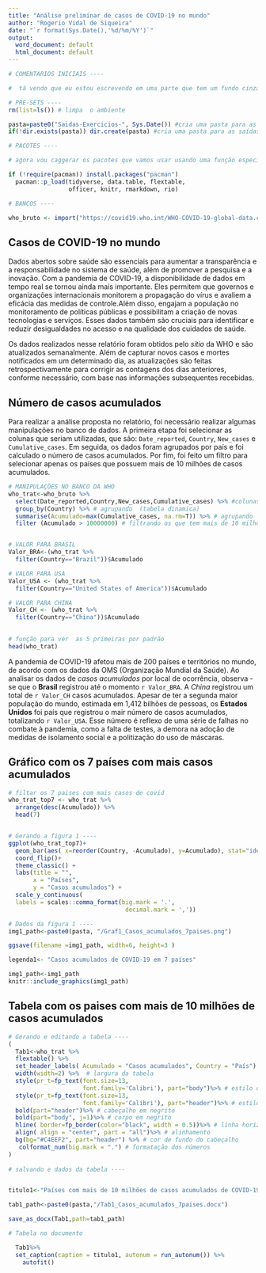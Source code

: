 ```yaml
---
title: "Análise preliminar de casos de COVID-19 no mundo"
author: "Rogerio Vidal de Siqueira"
date: "`r format(Sys.Date(),'%d/%m/%Y')`"
output:
  word_document: default
  html_document: default
---
```


```r
# COMENTÁRIOS INICIAIS ----

#  tá vendo que eu estou escrevendo em uma parte que tem um fundo cinza? Isso é chamado de "chunk" que significa pedaço em inglês. Um "chunk" é onde a gente vai escrever os códigos de R mesmo.  Depois vamos voltar a esses assuntos com mais detalhes!

# PRE-SETS ----
rm(list=ls()) # limpa  o ambiente

pasta=paste0("Saidas-Exercicios-", Sys.Date()) #cria uma pasta para as saídas do dia
if(!dir.exists(pasta)) dir.create(pasta) #cria uma pasta para as saídas do dia
```

```r
# PACOTES ----

# agora vou caggerar os pacotes que vamos usar usando uma função especial. Não se preocupe em entender isso agora. Apenas rode! Vai instalar os pacotes que não tiver instalados no seu computador. E carregar todos. 

if (!require(pacman)) install.packages("pacman")
  pacman::p_load(tidyverse, data.table, flextable, 
                 officer, knitr, rmarkdown, rio)
```

```r
# BANCOS ----

who_bruto <- import("https://covid19.who.int/WHO-COVID-19-global-data.csv")
```

## Casos de COVID-19 no mundo

Dados abertos sobre saúde são essenciais para aumentar a transparência e a responsabilidade no sistema de saúde, além de promover a pesquisa e a inovação. Com a pandemia de COVID-19, a disponibilidade de dados em tempo real se tornou ainda mais importante. Eles permitem que governos e organizações internacionais monitorem a propagação do vírus e avaliem a eficácia das medidas de controle.Além disso, engajam a população no monitoramento de políticas públicas e possibilitam a criação de novas tecnologias e serviços. Esses dados também são cruciais para identificar e reduzir desigualdades no acesso e na qualidade dos cuidados de saúde.

Os dados realizados nesse relatório foram obtidos pelo _sítio_ da WHO e são atualizados semanalmente. Além de capturar novos casos e mortes notificados em um determinado dia, as atualizações são feitas retrospectivamente para corrigir as contagens dos dias anteriores, conforme necessário, com base nas informações subsequentes recebidas.

## Número de casos acumulados

Para realizar a análise proposta no relatório, foi necessário realizar algumas manipulações no banco de dados. A primeira etapa foi selecionar as colunas que seriam utilizadas, que são: `Date_reported`, `Country`, `New_cases` e `Cumulative_cases`. Em seguida, os dados foram agrupados por país e foi calculado o número de casos acumulados. Por fim, foi feito um filtro para selecionar apenas os países que possuem mais de 10 milhões de casos acumulados.

```r
# MANIPULAÇÕES NO BANCO DA WHO
who_trat<-who_bruto %>% 
  select(Date_reported,Country,New_cases,Cumulative_cases) %>% #colunas que quero
  group_by(Country) %>% # agrupando  (tabela dinamica)
  summarise(Acumulado=max(Cumulative_cases, na.rm=T)) %>% # agrupando  (tabela dinamica)
  filter (Acumulado > 10000000) # filtrando os que tem mais de 10 milhões


# VALOR PARA BRASIL
Valor_BRA<-(who_trat %>% 
  filter(Country=="Brazil"))$Acumulado

# VALOR PARA USA
Valor_USA <- (who_trat %>% 
  filter(Country=="United States of America"))$Acumulado

# VALOR PARA CHINA
Valor_CH <- (who_trat %>% 
  filter(Country=="China"))$Acumulado
  
```

```r
# função para ver  as 5 primeiras por padrão
head(who_trat) 
```

A pandemia de COVID-19 afetou mais de 200 países e territórios no mundo, de acordo com os dados da OMS (Organização Mundial da Saúde). Ao analisar os dados de *casos acumulados* por local de ocorrência, observa - se que o **Brasil** registrou até o momento `r Valor_BRA`. A *China* registrou um total de `r Valor_CH` casos acumulados. Apesar de ter a segunda maior população do mundo, estimada em 1,412 bilhões de pessoas, os **Estados Unidos** foi país que registrou o mair número de casos acumulados, totalizando `r Valor_USA`. Esse número é reflexo de uma série de falhas no combate à pandemia, como a falta de testes, a demora na adoção de medidas de isolamento social e a politização do uso de máscaras.


## Gráfico com os 7 países com mais casos acumulados

```r


# filtar os 7 paises com mais casos de covid
who_trat_top7 <- who_trat %>% 
  arrange(desc(Acumulado)) %>% 
  head(7)


# Gerando a figura 1 ----
ggplot(who_trat_top7)+
  geom_bar(aes( x=reorder(Country, -Acumulado), y=Acumulado), stat="identity", color="white", fill="grey")+
  coord_flip()+
  theme_classic() + 
  labs(title = "",
       x = "Países",
       y = "Casos acumulados") +
  scale_y_continuous(
  labels = scales::comma_format(big.mark = '.',
                                 decimal.mark = ','))

# Dados da figura 1 ----
img1_path<-paste0(pasta, "/Graf1_Casos_acumulados_7paises.png")

ggsave(filename =img1_path, width=6, height=3 )

legenda1<- "Casos acumulados de COVID-19 em 7 países"
```

```r
img1_path<-img1_path
knitr::include_graphics(img1_path)
```



## Tabela com os paises com mais de 10 milhões de casos acumulados


```r

# Gerando e editando a tabela ----
(
  Tab1<-who_trat %>% 
  flextable() %>% 
  set_header_labels( Acumulado = "Casos acumulados", Country = "País") %>% # renomeando as colunas
  width(width=2) %>%  # largura da tabela
  style(pr_t=fp_text(font.size=13,
                     font.family='Calibri'), part="body")%>% # estilo do corpo texto
  style(pr_t=fp_text(font.size=13,
                     font.family='Calibri'), part="header")%>% # estilo do cabeçalho
  bold(part="header")%>% # cabeçalho em negrito
  bold(part="body", j=1)%>% # corpo em negrito
  hline( border=fp_border(color="black", width = 0.5))%>% # linha horizontal
  align( align = "center", part = "all")%>% # alinhamento
  bg(bg="#C4EEF2", part="header") %>% # cor de fundo do cabeçalho
   colformat_num(big.mark = ".") # formatação dos números
)
 
# salvando e dados da tabela ----


titulo1<-"Países com mais de 10 milhões de casos acumulados de COVID-19"

tab1_path<-paste0(pasta,"/Tab1_Casos_acumulados_7paises.docx")

save_as_docx(Tab1,path=tab1_path)


```

```r
# Tabela no documento 

  Tab1%>% 
  set_caption(caption = titulo1, autonum = run_autonum()) %>%
    autofit()

```
